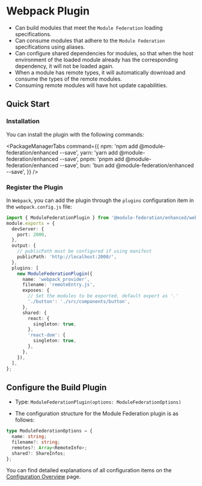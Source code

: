 # Webpack Plugin

- Can build modules that meet the `Module Federation` loading specifications.
- Can consume modules that adhere to the `Module Federation` specifications using aliases.
- Can configure shared dependencies for modules, so that when the host environment of the loaded module already has the corresponding dependency, it will not be loaded again.
- When a module has remote types, it will automatically download and consume the types of the remote modules.
- Consuming remote modules will have hot update capabilities.

## Quick Start

### Installation

You can install the plugin with the following commands:


<PackageManagerTabs
  command={{
    npm: 'npm add @module-federation/enhanced --save',
    yarn: 'yarn add @module-federation/enhanced --save',
    pnpm: 'pnpm add @module-federation/enhanced --save',
    bun: 'bun add @module-federation/enhanced --save',
  }}
/>

### Register the Plugin

In `Webpack`, you can add the plugin through the `plugins` configuration item in the `webpack.config.js` file:

```ts title='webpack.config.js'
import { ModuleFederationPlugin } from '@module-federation/enhanced/webpack';
module.exports = {
  devServer: {
    port: 2000,
  },
  output: {
    // publicPath must be configured if using manifest
    publicPath: 'http://localhost:2000/',
  },
  plugins: [
    new ModuleFederationPlugin({
      name: 'webpack_provider',
      filename: 'remoteEntry.js',
      exposes: {
        // Set the modules to be exported, default export as '.'
        './button': './src/components/button',
      },
      shared: {
        react: {
          singleton: true,
        },
        'react-dom': {
          singleton: true,
        },
      },
    }),
  ],
};
```

## Configure the Build Plugin

- Type: `ModuleFederationPlugin(options: ModuleFederationOptions)`

- The configuration structure for the Module Federation plugin is as follows:

```ts
type ModuleFederationOptions = {
  name: string;
  filename?: string;
  remotes?: Array<RemoteInfo>;
  shared?: ShareInfos;
};
```

You can find detailed explanations of all configuration items on the [Configuration Overview](../../configure/index) page.
